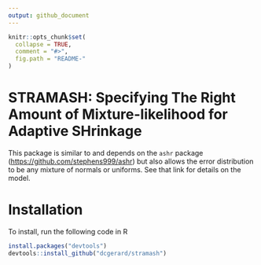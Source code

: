 ```yaml
---
output: github_document
---
```


<!-- README.md is generated from README.Rmd. Please edit that file -->

```r
knitr::opts_chunk$set(
  collapse = TRUE,
  comment = "#>",
  fig.path = "README-"
)
```
# STRAMASH: Specifying The Right Amount of Mixture-likelihood for Adaptive SHrinkage
This package is similar to and depends on the `ashr` package
([https://github.com/stephens999/ashr](https://github.com/stephens999/ashr))
but also allows the error distribution to be any mixture of normals or
uniforms. See that link for details on the model.

# Installation
To install, run the following code in R

```r
install.packages("devtools")
devtools::install_github("dcgerard/stramash")
```
